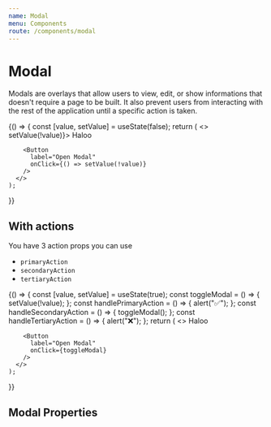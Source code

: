 ```yaml
---
name: Modal
menu: Components
route: /components/modal
---
```



# Modal

<ComponentStatus stage="pre" responsive="no" accessible="no" />

Modals are overlays that allow users to view, edit, or show informations that
doesn't require a page to be built. It also prevent users from interacting with
the rest of the application until a specific action is taken.

<Playground>
  {() => {
    const [value, setValue] = useState(false);
    return (
      <>
        <Modal title="Bob" open={value} onRequestClose={() => setValue(!value)}>
          Haloo
        </Modal>

        <Button
          label="Open Modal"
          onClick={() => setValue(!value)}
        />
      </>
    );

}}

</Playground>

## With actions

You have 3 action props you can use

- `primaryAction`
- `secondaryAction`
- `tertiaryAction`

<Playground>
  {() => {
    const [value, setValue] = useState(true);
    const toggleModal = () => {
      setValue(!value);
    };
    const handlePrimaryAction = () => {
      alert("✅");
    };
    const handleSecondaryAction = () => {
      toggleModal();
    };
    const handleTertiaryAction = () => {
      alert("❌");
    };
    return (
      <>
        <Modal
          title="Bob"
          open={value}
          primaryAction={{ label: "Submit", onClick: handlePrimaryAction, fullWidth: true }}
          secondaryAction={{ label: "Cancel", onClick: handleSecondaryAction, fullWidth: true }}
          tertiaryAction={{ label: "Delete", onClick: handleTertiaryAction }}
          onRequestClose={toggleModal}
        >
          Haloo
        </Modal>

        <Button
          label="Open Modal"
          onClick={toggleModal}
        />
      </>
    );

}}

</Playground>

## Modal Properties

<Props of={Modal} />
